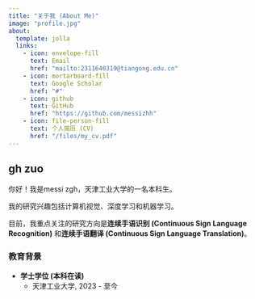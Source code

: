 ```yaml
---
title: "关于我 (About Me)"
image: "profile.jpg"
about:
  template: jolla
  links:
    - icon: envelope-fill
      text: Email
      href: "mailto:2311640319@tiangong.edu.cn"
    - icon: mortarboard-fill
      text: Google Scholar
      href: "#"
    - icon: github
      text: GitHub
      href: "https://github.com/messizhh"
    - icon: file-person-fill
      text: 个人简历 (CV)
      href: "/files/my_cv.pdf"
---
```


::: {.page-wrapper}

## gh zuo

你好！我是messi zgh，天津工业大学的一名本科生。

我的研究兴趣包括计算机视觉、深度学习和机器学习。

目前，我重点关注的研究方向是**连续手语识别 (Continuous Sign Language Recognition)** 和**连续手语翻译 (Continuous Sign Language Translation)**。

### 教育背景

* **学士学位 (本科在读)**
    * 天津工业大学, 2023 - 至今

:::